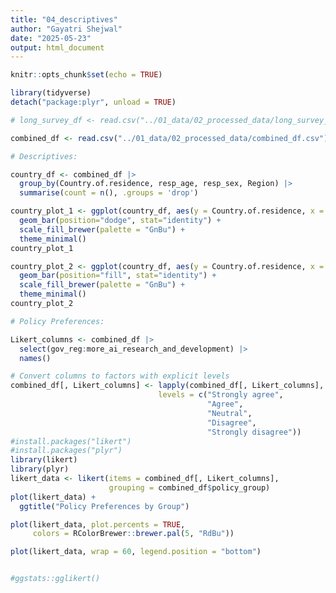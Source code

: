 ```yaml
---
title: "04_descriptives"
author: "Gayatri Shejwal"
date: "2025-05-23"
output: html_document
---
```


```r
knitr::opts_chunk$set(echo = TRUE)

library(tidyverse)
detach("package:plyr", unload = TRUE)

```


```r

# long_survey_df <- read.csv("../01_data/02_processed_data/long_survey_df.csv")

combined_df <- read.csv("../01_data/02_processed_data/combined_df.csv")

```



```r

# Descriptives:

country_df <- combined_df |>
  group_by(Country.of.residence, resp_age, resp_sex, Region) |>
  summarise(count = n(), .groups = 'drop')

country_plot_1 <- ggplot(country_df, aes(y = Country.of.residence, x = sort(count), fill = resp_sex)) +
  geom_bar(position="dodge", stat="identity") +
  scale_fill_brewer(palette = "GnBu") +
  theme_minimal()
country_plot_1

country_plot_2 <- ggplot(country_df, aes(y = Country.of.residence, x = sort(count), fill = resp_age)) +
  geom_bar(position="fill", stat="identity") +
  scale_fill_brewer(palette = "GnBu") +
  theme_minimal()
country_plot_2

```



```r

# Policy Preferences:

Likert_columns <- combined_df |>
  select(gov_reg:more_ai_research_and_development) |>
  names()

# Convert columns to factors with explicit levels
combined_df[, Likert_columns] <- lapply(combined_df[, Likert_columns], factor, 
                                 levels = c("Strongly agree",
                                            "Agree",
                                            "Neutral",
                                            "Disagree",
                                            "Strongly disagree"))
#install.packages("likert")
#install.packages("plyr")
library(likert)
library(plyr)
likert_data <- likert(items = combined_df[, Likert_columns],
                      grouping = combined_df$policy_group)
plot(likert_data) + 
  ggtitle("Policy Preferences by Group")

plot(likert_data, plot.percents = TRUE, 
     colors = RColorBrewer::brewer.pal(5, "RdBu"))

plot(likert_data, wrap = 60, legend.position = "bottom")


#ggstats::gglikert()



```



